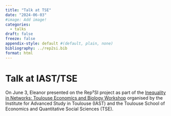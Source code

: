 ```yaml
---
title: "Talk at TSE"
date: "2024-06-03"
#image: Add image!
categories: 
  - talks
draft: false
freeze: false
appendix-style: default #(default, plain, none)
bibliography: ../rep2si.bib
format: html
---
```


# Talk at IAST/TSE

On June 3, Eleanor presented on the Rep²SI project as part of the [Inequality in Networks: Toulouse Economics and Biology Workshop](https://www.iast.fr/11th-toulouse-economics-and-biology-workshop) organised by the Institute for Advanced Study in Toulouse (IAST) and the Toulouse School of Economics and Quantitative Social Sciences (TSE). 
